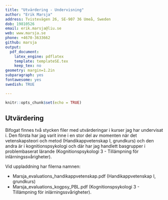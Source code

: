 ```yaml
---
title: "Utvärdering - Undervisning"
author: "Erik Marsja"
address: Tvistevägen 26, SE-907 36 Umeå, Sweden
dob: 19810526
email: erik.marsja@liu.se
web: www.marsja.se
phone: +4670-3633662
github: marsja
output:
  pdf_document:
    latex_engine: pdflatex
    template: templateSE.tex
    keep_tex: no
geometry: margin=1.2in
subparagraph: yes
fontawesome: yes
swedish: TRUE

---
```


```r
knitr::opts_chunk$set(echo = TRUE)
```

## Utvärdering  

Bifogat finnes två stycken filer med utvärderingar i kurser jag har undervisat i. Den första har jag varit inne i en stor del av momenten när det vetenskapsteori och metod (Handikappvetenskap I, grundkurs) och den andra är i kognitionspsykologi och där har jag handlett basgrupper i problembaserat lärande (Kognitionspsykologi 3 - Tillämpning för inlärningssvårigheter).

Vid uppladdning har filerna namnen:

* Marsja_evaluations_handikappvetenskap.pdf (Handikappvetenskap I, grundkurs)
* Marsja_evaluations_kogpsy_PBL.pdf (Kognitionspsykologi 3 - Tillämpning för inlärningssvårigheter).

